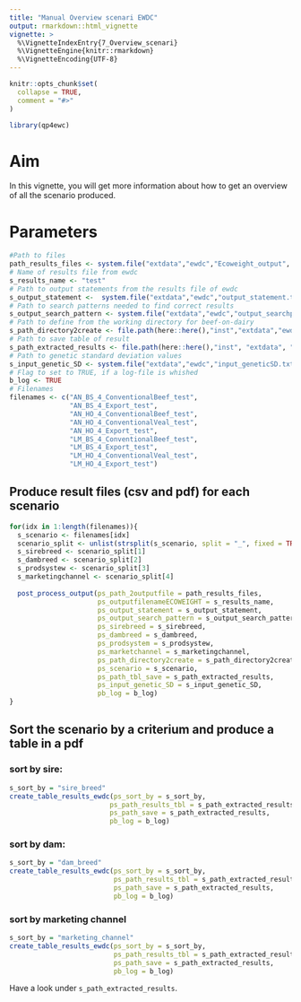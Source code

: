 ```yaml
---
title: "Manual Overview scenari EWDC"
output: rmarkdown::html_vignette
vignette: >
  %\VignetteIndexEntry{7_Overview_scenari}
  %\VignetteEngine{knitr::rmarkdown}
  %\VignetteEncoding{UTF-8}
---
```


```r
knitr::opts_chunk$set(
  collapse = TRUE,
  comment = "#>"
)
```

```r
library(qp4ewc)
```

# Aim

In this vignette, you will get more information about how to get an overview of all the scenario produced. 

# Parameters 

```r
#Path to files
path_results_files <- system.file("extdata","ewdc","Ecoweight_output", package = "qp4ewc")
# Name of results file from ewdc
s_results_name <- "test"
# Path to output statements from the results file of ewdc
s_output_statement <-  system.file("extdata","ewdc","output_statement.txt", package = "qp4ewc")
# Path to search patterns needed to find correct results 
s_output_search_pattern <- system.file("extdata","ewdc","output_searchpattern.txt", package = "qp4ewc")
# Path to define from the working directory for beef-on-dairy
s_path_directory2create <- file.path(here::here(),"inst","extdata","ewdc","test","Ecoweight_output")
# Path to save table of result 
s_path_extracted_results <- file.path(here::here(),"inst", "extdata", "ewdc", "results")
# Path to genetic standard deviation values 
s_input_genetic_SD <- system.file("extdata","ewdc","input_geneticSD.txt", package = "qp4ewc")
# Flag to set to TRUE, if a log-file is whished
b_log <- TRUE
# Filenames
filenames <- c("AN_BS_4_ConventionalBeef_test",
               "AN_BS_4_Export_test",
               "AN_HO_4_ConventionalBeef_test",
               "AN_HO_4_ConventionalVeal_test",
               "AN_HO_4_Export_test",
               "LM_BS_4_ConventionalBeef_test",
               "LM_BS_4_Export_test",
               "LM_HO_4_ConventionalVeal_test",
               "LM_HO_4_Export_test")
```


## Produce result files (csv and pdf) for each scenario

```r
for(idx in 1:length(filenames)){
  s_scenario <- filenames[idx]
  scenario_split <- unlist(strsplit(s_scenario, split = "_", fixed = TRUE))
  s_sirebreed <- scenario_split[1]
  s_dambreed <- scenario_split[2]
  s_prodsystew <- scenario_split[3]
  s_marketingchannel <- scenario_split[4]
  
  post_process_output(ps_path_2outputfile = path_results_files,
                      ps_outputfilenameECOWEIGHT = s_results_name,
                      ps_output_statement = s_output_statement,
                      ps_output_search_pattern = s_output_search_pattern,
                      ps_sirebreed = s_sirebreed,
                      ps_dambreed = s_dambreed,
                      ps_prodsystem = s_prodsystew,
                      ps_marketchannel = s_marketingchannel,
                      ps_path_directory2create = s_path_directory2create,
                      ps_scenario = s_scenario,
                      ps_path_tbl_save = s_path_extracted_results,
                      ps_input_genetic_SD = s_input_genetic_SD,
                      pb_log = b_log)
}
```


## Sort the scenario by a criterium and produce a table in a pdf 

### sort by sire: 
```r
s_sort_by = "sire_breed"
create_table_results_ewdc(ps_sort_by = s_sort_by,
                         ps_path_results_tbl = s_path_extracted_results,
                         ps_path_save = s_path_extracted_results,
                         pb_log = b_log)

```

### sort by dam:
```r
s_sort_by = "dam_breed"
create_table_results_ewdc(ps_sort_by = s_sort_by,
                          ps_path_results_tbl = s_path_extracted_results,
                          ps_path_save = s_path_extracted_results,
                          pb_log = b_log)
```

### sort by marketing channel 
```r
s_sort_by = "marketing_channel"
create_table_results_ewdc(ps_sort_by = s_sort_by,
                          ps_path_results_tbl = s_path_extracted_results,
                          ps_path_save = s_path_extracted_results,
                          pb_log = b_log)

```

Have a look under  `s_path_extracted_results `.

